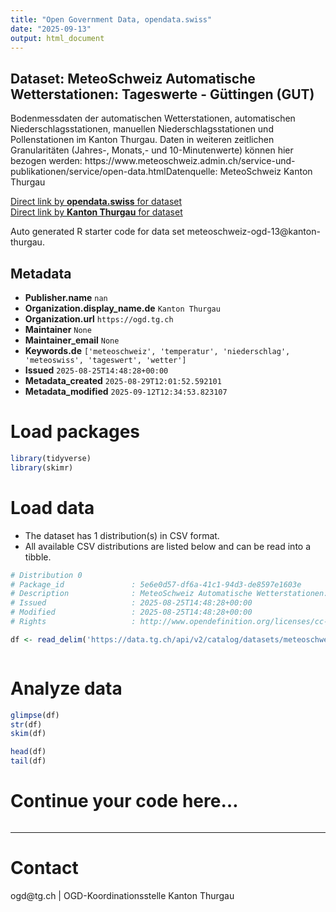 ```yaml
---
title: "Open Government Data, opendata.swiss"
date: "2025-09-13"
output: html_document
---
```


## Dataset: MeteoSchweiz Automatische Wetterstationen: Tageswerte - Güttingen (GUT)

Bodenmessdaten der automatischen Wetterstationen, automatischen Niederschlagsstationen, manuellen Niederschlagsstationen und Pollenstationen im Kanton Thurgau. Daten in weiteren zeitlichen Granularitäten (Jahres-, Monats,- und 10-Minutenwerte) können hier bezogen werden: https://www.meteoschweiz.admin.ch/service-und-publikationen/service/open-data.htmlDatenquelle: MeteoSchweiz Kanton Thurgau

[Direct link by **opendata.swiss** for dataset](https://opendata.swiss/de/dataset/meteoschweiz-automatische-wetterstationen-tageswerte-guttingen-gut)<br>
[Direct link by **Kanton Thurgau** for dataset](https://data.tg.ch/explore/dataset/meteoschweiz-ogd-13/)

Auto generated R starter code for data set meteoschweiz-ogd-13@kanton-thurgau.

## Metadata

- **Publisher.name** `nan`
- **Organization.display_name.de** `Kanton Thurgau`
- **Organization.url** `https://ogd.tg.ch`
- **Maintainer** `None`
- **Maintainer_email** `None`
- **Keywords.de** `['meteoschweiz', 'temperatur', 'niederschlag', 'meteoswiss', 'tageswert', 'wetter']`
- **Issued** `2025-08-25T14:48:28+00:00`
- **Metadata_created** `2025-08-29T12:01:52.592101`
- **Metadata_modified** `2025-09-12T12:34:53.823107`


# Load packages

```r

library(tidyverse)
library(skimr)

```

# Load data

-   The dataset has 1 distribution(s) in CSV format.
-   All available CSV distributions are listed below and can be read into a tibble.

```r

# Distribution 0
# Package_id               : 5e6e0d57-df6a-41c1-94d3-de8597e1603e
# Description              : MeteoSchweiz Automatische Wetterstationen: Tageswerte - Güttingen (GUT) (csv)
# Issued                   : 2025-08-25T14:48:28+00:00
# Modified                 : 2025-08-25T14:48:28+00:00
# Rights                   : http://www.opendefinition.org/licenses/cc-by/

df <- read_delim('https://data.tg.ch/api/v2/catalog/datasets/meteoschweiz-ogd-13/exports/csv?use_labels=true')



```

# Analyze data

```r

glimpse(df)
str(df)
skim(df)

head(df)
tail(df)

```

# Continue your code here...

```r

```

------------------------------------------------------------------------

# Contact

ogd@tg.ch | OGD-Koordinationsstelle Kanton Thurgau
